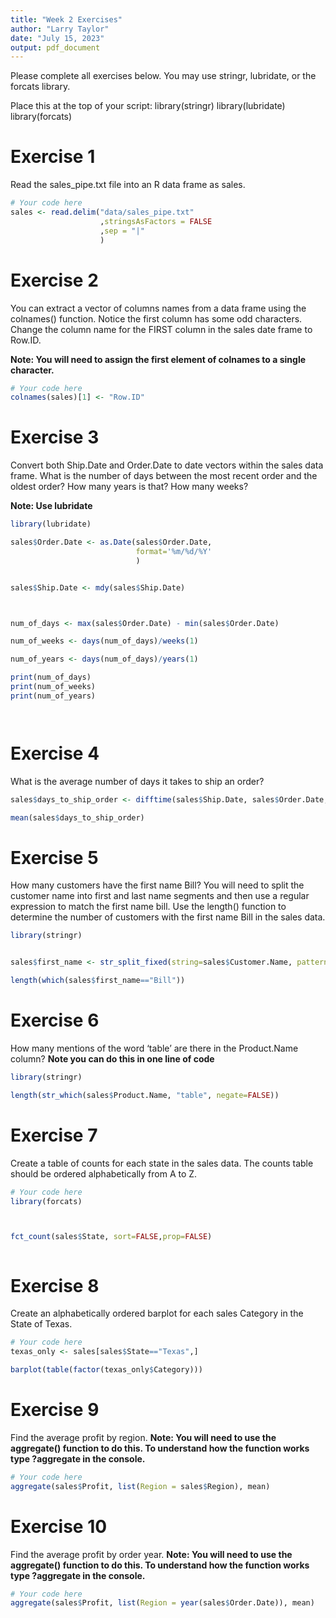 ```yaml
---
title: "Week 2 Exercises"
author: "Larry Taylor"
date: "July 15, 2023"
output: pdf_document
---
```


Please complete all exercises below. You may use stringr, lubridate, or the forcats library. 

Place this at the top of your script:
library(stringr)
library(lubridate)
library(forcats)

# Exercise 1
Read the sales_pipe.txt file into an R data frame as sales. 

```r
# Your code here
sales <- read.delim("data/sales_pipe.txt"
                    ,stringsAsFactors = FALSE
                    ,sep = "|"
                    )
```

# Exercise 2
You can extract a vector of columns names from a data frame using the colnames() function. Notice the first column has some odd characters. Change the column name for the FIRST column in the sales date frame to Row.ID. 

**Note: You will need to assign the first element of colnames to a single character.**

```r
# Your code here
colnames(sales)[1] <- "Row.ID"


```

# Exercise 3
Convert both Ship.Date and Order.Date to date vectors within the sales data frame. What is the number of days between the most recent order and the oldest order?
How many years is that?
How many weeks?

**Note: Use lubridate**

```r
library(lubridate)

sales$Order.Date <- as.Date(sales$Order.Date,
                            format='%m/%d/%Y'
                            )


sales$Ship.Date <- mdy(sales$Ship.Date)



num_of_days <- max(sales$Order.Date) - min(sales$Order.Date)

num_of_weeks <- days(num_of_days)/weeks(1)

num_of_years <- days(num_of_days)/years(1)

print(num_of_days)
print(num_of_weeks)
print(num_of_years)




```


# Exercise 4
What is the average number of days it takes to ship an order?

```r

sales$days_to_ship_order <- difftime(sales$Ship.Date, sales$Order.Date, units='days')

mean(sales$days_to_ship_order)

```


# Exercise 5
How many customers have the first name Bill?
You will need to split the customer name into first and last name segments and then use a regular expression to match the first name bill. Use the length() function to determine the number of customers with the first name Bill in the sales data. 

```r
library(stringr)


sales$first_name <- str_split_fixed(string=sales$Customer.Name, pattern=" ", n=2)

length(which(sales$first_name=="Bill"))


```

# Exercise 6
How many mentions of the word 'table' are there in the Product.Name column? 
**Note you can do this in one line of code**

```r
library(stringr)

length(str_which(sales$Product.Name, "table", negate=FALSE))

```

# Exercise 7
Create a table of counts for each state in the sales data. The counts table should be ordered alphabetically from A to Z. 

```r
# Your code here
library(forcats)



fct_count(sales$State, sort=FALSE,prop=FALSE)



```

# Exercise 8
Create an alphabetically ordered barplot for each sales Category in the State of Texas. 

```r
# Your code here
texas_only <- sales[sales$State=="Texas",]

barplot(table(factor(texas_only$Category)))

```

# Exercise 9
Find the average profit by region.
**Note: You will need to use the aggregate() function to do this. To understand how the function works type ?aggregate in the console.**

```r
# Your code here
aggregate(sales$Profit, list(Region = sales$Region), mean)
```

# Exercise 10
Find the average profit by order year. 
**Note: You will need to use the aggregate() function to do this. To understand how the function works type ?aggregate in the console.**

```r
# Your code here
aggregate(sales$Profit, list(Region = year(sales$Order.Date)), mean)
```

